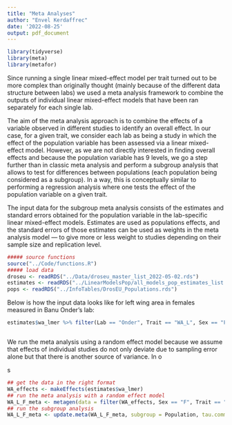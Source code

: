 ```yaml
---
title: "Meta Analyses"
author: "Envel Kerdaffrec"
date: '2022-08-25'
output: pdf_document
---
```


```r
library(tidyverse)
library(meta)
library(metafor)
```

Since running a single linear mixed-effect model per trait turned out to be more complex than originally thought (mainly because of the different data structure between labs) we used a meta analysis framework to combine the outputs of individual linear mixed-effect models that have been ran separately for each single lab.

The aim of the meta analysis approach is to combine the effects of a variable observed in different studies to identify an overall effect. In our case, for a given trait, we consider each lab as being a study in which the effect of the population variable has been assessed via a linear mixed-effect model. However, as we are not directly interested in finding overall effects and because the population variable has 9 levels, we go a step further than in classic meta analysis and perform a subgroup analysis that allows to test for differences between populations (each population being considered as a subgroup). In a way, this is conceptually similar to performing a regression analysis where one tests the effect of the population variable on a given trait. 

The input data for the subgroup meta analysis consists of the estimates and standard errors obtained for the population variable in the lab-specific linear mixed-effect models. Estimates are used as populations effects, and the standard errors of those estimates can be used as weights in the meta analysis model --- to give more or less weight to studies depending on their sample size and replication level.



```r
##### source functions
source("../Code/functions.R")
##### load data
droseu <- readRDS("../Data/droseu_master_list_2022-05-02.rds")
estimates <- readRDS("../LinearModelsPop/all_models_pop_estimates_list.rds")
pops <- readRDS("../InfoTables/DrosEU_Populations.rds")
```



Below is how the input data looks like for left wing area in females measured in Banu Onder's lab:
```r
estimates$wa_lmer %>% filter(Lab == "Onder", Trait == "WA_L", Sex == "F")
```

```r

```

We run the meta analysis using a random effect model because we assume that effects of individual studies do not only deviate due to sampling error alone but that there is another source of variance. In o


s


```r
## get the data in the right format
WA_effects <- makeEffects(estimates$wa_lmer)
## run the meta analysis with a random effect model
WA_L_F_meta <- metagen(data = filter(WA_effects, Sex == "F", Trait == "WA_L"), TE = Y, seTE = SE, studlab = Study, fixed = FALSE, random = TRUE, method.tau = "REML")
## run the subgroup analysis
WA_L_F_meta <- update.meta(WA_L_F_meta, subgroup = Population, tau.common = FALSE)
```
















